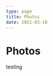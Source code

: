 ```yaml
---
type: page
title: Photos
date: 2021-03-18
---
```

# Photos
<div class="taggbox-container" style="width:100%;height:100%;overflow: auto;">
  testing
<!--   <div class="taggbox-socialwall" data-wall-id="64587" view-url="https://widget.taggbox.com/64587"></div> -->
<!--   <script src="https://widget.taggbox.com/embed.min.js" type="text/javascript"></script> -->
</div>
<Image
  src="/images/photo2.jpg"
  alt="Photo"
  width={1125}
  height={750}
  priority
  className="next-image"
/>
[Unsplash ↗ ](https://unsplash.com/photos/WeYamle9fDM)

<Image
  src="/images/photo.jpg"
  alt="Photo"
  width={1125}
  height={750}
  priority
  className="next-image"
/>
[Unsplash ↗ ](https://unsplash.com/photos/ndN00KmbJ1c)
